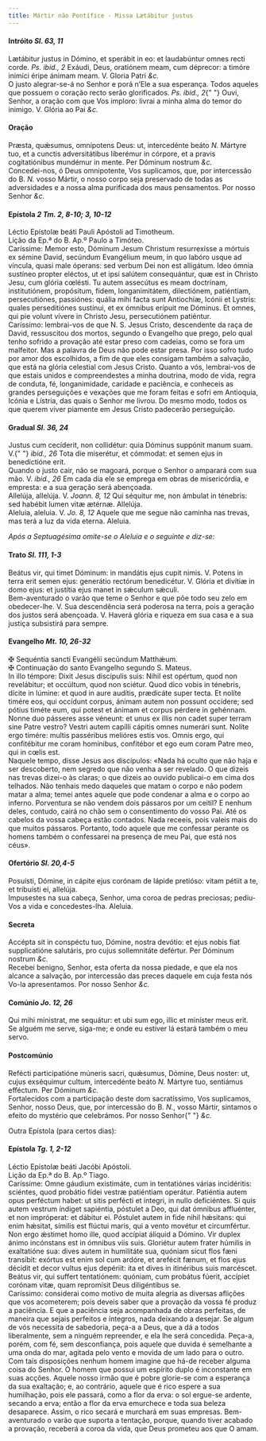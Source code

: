```yaml
---
title: Mártir não Pontífice - Missa Lætábitur justus
---
```


<h4 class="text-center">
  Intróito <em>Sl. 63, 11</em>
</h4>
<div class="container-fluid">
  <div class="row">
    <div class="col-6 dropcaps text-justify">
      Lætábitur justus in Dómino, et sperábit in eo: et laudabúntur omnes recti
      corde. <em>Ps. ibid., 2</em> Exáudi, Deus, oratiónem meam, cum déprecor: a
      timóre inimíci éripe ánimam meam. V. Gloria Patri <em>&c.</em>
    </div>
    <div class="col-6 dropcaps text-justify">
      O justo alegrar-se-á no Senhor e porá n’Ele a sua esperança. Todos aqueles
      que possuem o coração recto serão glorificados. <em>Ps. ibid., 2</em>{" "}
      Ouvi, Senhor, a oração com que Vos imploro: livrai a minha alma do temor
      do inimigo. V. Glória ao Pai <em>&c.</em>
    </div>
  </div>
</div>

<h4 class="text-center">Oração</h4>
<div class="container-fluid">
  <div class="row">
    <div class="col-6 dropcaps text-justify">
      Præsta, quǽsumus, omnípotens Deus: ut, intercedénte beáto <em>N. </em>
      Mártyre tuo, et a cunctis adversitátibus liberémur in córpore, et a pravis
      cogitatiónibus mundémur in mente. Per Dóminum nostrum <em>&c.</em>
    </div>
    <div class="col-6 dropcaps text-justify">
      Concedei-nos, ó Deus omnipotente, Vos suplicamos, que, por intercessão do
      B. <em>N. </em>vosso Mártir, o nosso corpo seja preservado de todas as
      adversidades e a nossa alma purificada dos maus pensamentos. Por nosso
      Senhor <em>&c.</em>
    </div>
  </div>
</div>

<h4 class="text-center">
  Epístola <em>2 Tm. 2, 8-10; 3, 10-12</em>
</h4>
<div class="container-fluid">
  <div class="row">
    <div class="col-6 text-justify">
      Léctio Epístolæ beáti Pauli Apóstoli ad Timotheum.
    </div>
    <div class="col-6 text-justify">
      Lição da Ep.ª do B. Ap.º Paulo a Timóteo.
    </div>
    <div class="col-6 dropcaps text-justify">
      Caríssime: Memor esto, Dóminum Jesum Christum resurrexísse a mórtuis ex
      sémine David, secúndum Evangélium meum, in quo labóro usque ad víncula,
      quasi male óperans: sed verbum Dei non est alligátum. Ideo ómnia sustíneo
      propter eléctos, ut et ipsi salútem consequántur, quæ est in Christo Jesu,
      cum glória cœlésti. Tu autem assecútus es meam doctrínam, institutiónem,
      propósitum, fidem, longanimitátem, dilectiónem, patiéntiam, persecutiónes,
      passiónes: quália mihi facta sunt Antiochíæ, Icónii et Lystris: quales
      perseditiónes sustínui, et ex ómnibus erípuit me Dóminus. Et omnes, qui
      pie volunt vívere in Christo Jesu, persecutiónem patiéntur.
    </div>
    <div class="col-6 dropcaps text-justify">
      Caríssimo: lembrai-vos de que N. S. Jesus Cristo, descendente da raça de
      David, ressuscitou dos mortos, segundo o Evangelho que prego, pelo qual
      tenho sofrido a provação até estar preso com cadeias, como se fora um
      malfeitor. Mas a palavra de Deus não pode estar presa. Por isso sofro tudo
      por amor dos escolhidos, a fim de que eles consigam também a salvação, que
      está na glória celestial com Jesus Cristo. Quanto a vós, lembrai-vos de
      que estais unidos e compreendestes a minha doutrina, modo de vida, regra
      de conduta, fé, longanimidade, caridade e paciência, e conheceis as
      grandes perseguições e vexações que me foram feitas e sofri em Antioquia,
      Icónia e Lístria, das quais o Senhor me livrou. Do mesmo modo, todos os
      que querem viver piamente em Jesus Cristo padecerão perseguição.
    </div>
  </div>
</div>

<h4 class="text-center">
  Gradual <em>Sl. 36, 24</em>
</h4>
<div class="container-fluid">
  <div class="row">
    <div class="col-6 dropcaps text-justify">
      Justus cum cecíderit, non collidétur: quia Dóminus suppónit manum suam. V.{" "}
      <em>ibid., 26</em> Tota die miserétur, et cómmodat: et semen ejus in
      benedictióne erit.
    </div>
    <div class="col-6 dropcaps text-justify">
      Quando o justo cair, não se magoará, porque o Senhor o amparará com sua
      mão. V. <em>ibid., 26</em> Em cada dia ele se emprega em obras de
      misericórdia, e empresta: e a sua geração será abençoada.
    </div>
    <div class="col-6 text-justify">
      Allelúja, allelúja. V. <em>Joann. 8, 12</em> Qui séquitur me, non ámbulat
      in ténebris: sed habébit lumen vitæ ætérnæ. Allelúja.
    </div>
    <div class="col-6 text-justify">
      Aleluia, aleluia. V. <em>Jo. 8, 12</em> Aquele que me segue não caminha
      nas trevas, mas terá a luz da vida eterna. Aleluia.
    </div>
  </div>
</div>

<em>Após a Septuagésima omite-se o Aleluia e o seguinte e diz-se:</em>

<h4 class="text-center">
  Trato <em>Sl. 111, 1-3</em>
</h4>
<div class="container-fluid">
  <div class="row">
    <div class="col-6 dropcaps text-justify">
      Beátus vir, qui timet Dóminum: in mandátis ejus cupit nimis. V. Potens in
      terra erit semen ejus: generátio rectórum benedicétur. V. Glória et
      divítiæ in domo ejus: et justítia ejus manet in sǽculum sǽculi.
    </div>
    <div class="col-6 dropcaps text-justify">
      Bem-aventurado o varão que teme o Senhor e que põe todo seu zelo em
      obedecer-lhe. V. Sua descendência será poderosa na terra, pois a geração
      dos justos será abençoada. V. Haverá glória e riqueza em sua casa e a sua
      justiça subsistirá para sempre.
    </div>
  </div>
</div>

<h4 class="text-center">
  Evangelho <em>Mt. 10, 26-32</em>
</h4>
<div class="container-fluid">
  <div class="row">
    <div class="col-6 text-justify">
      <span class="text-danger">&#10016;</span> Sequéntia sancti Evangélii
      secúndum Matthǽum.
    </div>
    <div class="col-6 text-justify">
      <span class="text-danger">&#10016;</span> Continuação do santo Evangelho
      segundo S. Mateus.
    </div>
    <div class="col-6 dropcaps text-justify">
      In illo témpore: Dixit Jesus discípulis suis: Nihil est opértum, quod non
      revelábitur; et occúltum, quod non sciétur. Quod dico vobis in ténebris,
      dícite in lúmine: et quod in aure audítis, prædicáte super tecta. Et
      nolíte timére eos, qui occídunt corpus, ánimam autem non possunt occídere;
      sed pótius timéte eum, qui potest et ánimam et corpus pérdere in gehénnam.
      Nonne duo pásseres asse véneunt: et unus ex illis non cadet super terram
      sine Patre vestro? Vestri autem capílli cápitis omnes numerári sunt.
      Nolíte ergo timére: multis passéribus melióres estis vos. Omnis ergo, qui
      confitébitur me coram homínibus, confitébor et ego eum coram Patre meo,
      qui in cœlis est.
    </div>
    <div class="col-6 dropcaps text-justify">
      Naquele tempo, disse Jesus aos discípulos: «Nada há oculto que não haja e
      ser descoberto, nem segredo que não venha a ser revelado. O que dizeis nas
      trevas dizei-o às claras; o que dizeis ao ouvido publicai-o em cima dos
      telhados. Não tenhais medo daqueles que matam o corpo e não podem matar a
      alma; temei antes aquele que pode condenar a alma e o corpo ao inferno.
      Porventura se não vendem dois pássaros por um ceitil? E nenhum deles,
      contudo, cairá no chão sem o consentimento do vosso Pai. Até os cabelos da
      vossa cabeça estão contados. Nada receeis, pois valeis mais do que muitos
      pássaros. Portanto, todo aquele que me confessar perante os homens também
      o confessarei na presença de meu Pai, que está nos céus».
    </div>
  </div>
</div>

<h4 class="text-center">
  Ofertório <em>Sl. 20,4-5</em>
</h4>
<div class="container-fluid">
  <div class="row">
    <div class="col-6 dropcaps text-justify">
      Posuísti, Dómine, in cápite ejus corónam de lápide pretióso: vitam pétiit
      a te, et tribuísti ei, allelúja.
    </div>
    <div class="col-6 dropcaps text-justify">
      Impusestes na sua cabeça, Senhor, uma coroa de pedras preciosas; pediu-Vos
      a vida e concedestes-lha. Aleluia.
    </div>
  </div>
</div>

<h4 class="text-center">Secreta</h4>
<div class="container-fluid">
  <div class="row">
    <div class="col-6 dropcaps text-justify">
      Accépta sit in conspéctu tuo, Dómine, nostra devótio: et ejus nobis fiat
      supplicatióne salutáris, pro cujus sollemnitáte defértur. Per Dóminum
      nostrum <em>&c.</em>
    </div>
    <div class="col-6 dropcaps text-justify">
      Recebei benigno, Senhor, esta oferta da nossa piedade, e que ela nos
      alcance a salvação, por intercessão das preces daquele em cuja festa nós
      Vo-la apresentamos. Por nosso Senhor <em>&c.</em>
    </div>
  </div>
</div>

<h4 class="text-center">
  Comúnio <em>Jo. 12, 26</em>
</h4>
<div class="container-fluid">
  <div class="row">
    <div class="col-6 dropcaps text-justify">
      Qui mihi mínistrat, me sequátur: et ubi sum ego, illic et miníster meus
      erit.
    </div>
    <div class="col-6 dropcaps text-justify">
      Se alguém me serve, siga-me; e onde eu estiver lá estará também o meu
      servo.
    </div>
  </div>
</div>

<h4 class="text-center">Postcomúnio</h4>
<div class="container-fluid">
  <div class="row">
    <div class="col-6 dropcaps text-justify">
      Refécti participatióne múneris sacri, quǽsumus, Dómine, Deus noster: ut,
      cujus exséquimur cultum, intercedénte beáto <em>N. </em>Mártyre tuo,
      sentiámus efféctum. Per Dóminum <em>&c.</em>
    </div>
    <div class="col-6 dropcaps text-justify">
      Fortalecidos com a participação deste dom sacratíssimo, Vos suplicamos,
      Senhor, nosso Deus, que, por intercessão do B. <em>N.</em>, vosso Mártir,
      sintamos o efeito do mystério que celebrámos. Por nosso Senhor{" "}
      <em>&c.</em>
    </div>
  </div>
</div>

Outra Epístola (para certos dias):

<h4 class="text-center">
  Epístola <em>Tg. 1, 2-12</em>
</h4>
<div class="container-fluid">
  <div class="row">
    <div class="col-6 text-justify">Léctio Epístolæ beáti Jacóbi Apóstoli.</div>
    <div class="col-6 text-justify">Lição da Ep.ª do B. Ap.º Tiago.</div>
    <div class="col-6 dropcaps text-justify">
      Caríssime: Omne gáudium existimáte, cum in tentatiónes várias incidéritis:
      sciéntes, quod probátio fídei vestræ patiéntiam operátur. Patiéntia autem
      opus perféctum habet: ut sitis perfécti et íntegri, in nullo deficiéntes.
      Si quis autem vestrum índiget sapiéntia, póstulet a Deo, qui dat ómnibus
      affluénter, et non impróperat: et dábitur ei. Póstulet autem in fide nihil
      hǽsitans: qui enim hǽsitat, símilis est flúctui maris, qui a vento movétur
      et circumfértur. Non ergo ǽstimet homo ille, quod accípiat áliquid a
      Dómino. Vir duplex ánimo incónstans est in ómnibus viis suis. Gloriétur
      autem frater húmilis in exaltatióne sua: dives autem in humilitáte sua,
      quóniam sicut flos fæni transíbit: exórtus est enim sol cum ardóre, et
      arefécit fænum, et flos ejus décidit et decor vultus ejus depériit: ita et
      dives in itinéribus suis marcéscet. Beátus vir, qui suffert tentatiónem:
      quóniam, cum probátus fúerit, accípiet corónam vitæ, quam repromísit Deus
      diligéntibus se.
    </div>
    <div class="col-6 dropcaps text-justify">
      Caríssimo: considerai como motivo de muita alegria as diversas aflições
      que vos acometerem; pois deveis saber que a provação da vossa fé produz a
      paciência. E que a paciência seja acompanhada de obras perfeitas, de
      maneira que sejais perfeitos e íntegros, nada deixando a desejar. Se algum
      de vós necessita de sabedoria, peça-a a Deus, que a dá a todos
      liberalmente, sem a ninguém repreender, e ela lhe será concedida. Peça-a,
      porém, com fé, sem desconfiança, pois aquele que duvida é semelhante a uma
      onda do mar, agitada pelo vento e movida de um lado para o outro. Com tais
      disposições nenhum homem imagine que há-de receber alguma coisa do Senhor.
      O homem que possui um espírito duplo é inconstante em suas acções. Aquele
      nosso irmão que é pobre glorie-se com a esperança da sua exaltação; e, ao
      contrário, aquele que é rico espere a sua humilhação, pois ele passará,
      como a flor da erva: o sol ergue-se ardente, secando a erva; então a flor
      da erva emurchece e toda sua beleza desaparece. Assim, o rico secará e
      murchará em suas empresas. Bem-aventurado o varão que suporta a tentação,
      porque, quando tiver acabado a provação, receberá a coroa da vida, que
      Deus prometeu aos que O amam.
    </div>
  </div>
</div>
